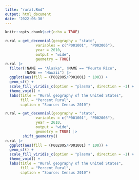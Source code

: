 ```yaml
---
title: "rural.Rmd"
output: html_document
date: '2022-06-30'
---
```


```r
knitr::opts_chunk$set(echo = TRUE)
```

```r
rural = get_decennial(geography = "state",
              variables = c("P001001", "P002005"),
              year = 2010,
              output = "wide",
              geometry = TRUE)
rural |>  
  filter(!NAME == "Alaska", !NAME == "Peurto Rico",
         !NAME == "Hawaii") |> 
  ggplot(aes(fill = (P002005/P001001) * 100)) +
  geom_sf() +
  scale_fill_viridis_c(option = "plasma", direction = -1) +
  theme_void() +
  labs(title = "Rural geography of the United States",
       fill = "Percent Rural",
       caption = "Source: Census 2010")
```
```r
rural = get_decennial(geography = "state",
              variables = c("P001001", "P002005"),
              year = 2010,
              output = "wide",
              geometry = TRUE) |> 
        shift_geometry()
rural |> 
  ggplot(aes(fill = (P002005/P001001) * 100)) +
  geom_sf() +
  scale_fill_viridis_c(option = "plasma", direction = -1) +
  theme_void() +
  labs(title = "Rural geography of the United States",
       fill = "Percent Rural",
       caption = "Source: Census 2010") 
```

